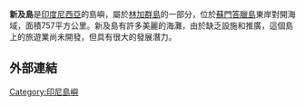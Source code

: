 '''新及島'''是[[印度尼西亞|印度尼西亞]]的島嶼，屬於[[林加群島|林加群島]]的一部分，位於[[蘇門答臘島|蘇門答臘島]]東岸對開海域，面積757平方公里。新及島有許多美麗的海灘，由於缺乏設施和推廣，這個島上的旅遊業尚未開發，但具有很大的發展潛力。

==外部連結==

{{coord|0|30|S|104|25|E|source:frwiki_region:ID_scale:300000_type:isle|display=title}}

[[Category:印尼島嶼|Category:印尼島嶼]]

{{Indonesia-stub}}